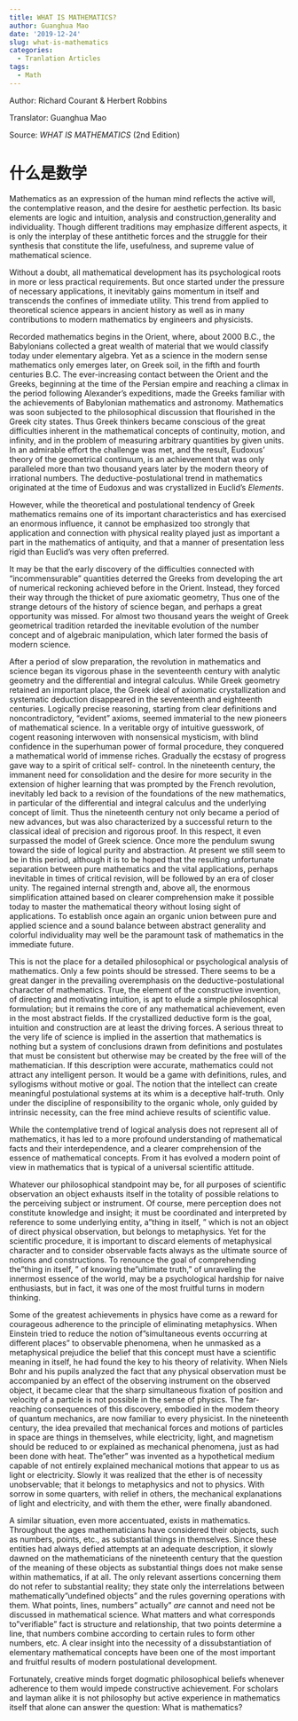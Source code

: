 ```yaml
---
title: WHAT IS MATHEMATICS?
author: Guanghua Mao
date: '2019-12-24'
slug: what-is-mathematics
categories:
  - Tranlation Articles
tags:
  - Math
---
```


Author: Richard Courant & Herbert Robbins

Translator: Guanghua Mao

Source: *WHAT IS MATHEMATICS* (2nd Edition)

# 什么是数学

Mathematics as an expression of the human mind reflects the active will, the contemplative reason, and the desire for aesthetic perfection. Its basic elements are logic and intuition, analysis and construction,generality and individuality. Though different traditions may emphasize different aspects, it is only the interplay of these antithetic forces and the struggle for their synthesis that constitute the life, usefulness, and supreme value of mathematical science.

Without a doubt, all mathematical development has its psychological roots in more or less practical requirements. But once started under the pressure of necessary applications, it inevitably gains momentum in itself and transcends the confines of immediate utility. This trend from applied to theoretical science appears in ancient history as well as in many contributions to modern mathematics by engineers and physicists.

Recorded mathematics begins in the Orient, where, about 2000 B.C., the Babylonians collected a great wealth of material that we would classify today under elementary algebra. Yet as a science in the modern sense mathematics only emerges later, on Greek soil, in the fifth and fourth centuries B.C. The ever-increasing contact between the Orient and the Greeks, beginning at the time of the Persian empire and reaching a climax in the period following Alexander's expeditions, made the Greeks familiar with the achievements of Babylonian mathematics and astronomy. Mathematics was soon subjected to the philosophical discussion that flourished in the Greek city states. Thus Greek thinkers became conscious of the great difficulties inherent in the mathematical concepts of continuity, motion, and infinity, and in the problem of measuring arbitrary quantities by given units. In an admirable effort the challenge was met, and the result, Eudoxus' theory of the geometrical continuum, is an achievement that was only paralleled more than two thousand years later by the modern theory of irrational numbers. The deductive-postulational trend in mathematics originated at the time of Eudoxus and was crystallized in Euclid's *Elements*.

However, while the theoretical and postulational tendency of Greek mathematics remains one of its important characteristics and has exercised an enormous influence, it cannot be emphasized too strongly that application and connection with physical reality played just as important a part in the mathematics of antiquity, and that a manner of presentation less rigid than Euclid's was very often preferred.

It may be that the early discovery of the difficulties connected with "incommensurable" quantities deterred the Greeks from developing the art of numerical reckoning achieved before in the Orient. Instead, they forced their way through the thicket of pure axiomatic geometry, Thus one of the strange detours of the history of science began, and perhaps a great opportunity was missed. For almost two thousand years the weight of Greek geometrical tradition retarded the inevitable evolution of the number concept and of algebraic manipulation, which later formed the basis of modern science.

After a period of slow preparation, the revolution in mathematics and science began its vigorous phase in the seventeenth century with analytic geometry and the differential and integral calculus. While Greek geometry retained an important place, the Greek ideal of axiomatic crystallization and systematic deduction disappeared in the seventeenth and eighteenth centuries. Logically precise reasoning, starting from clear definitions and noncontradictory, "evident" axioms, seemed immaterial to the new pioneers of mathematical science. In a veritable orgy of intuitive guesswork, of cogent reasoning interwoven with nonsensical mysticism, with blind confidence in the superhuman power of formal procedure, they conquered a mathematical world of immense riches. Gradually the ecstasy of progress gave way to a spirit of critical self- control. In the nineteenth century, the immanent need for consolidation and the desire for more security in the extension of higher learning that was prompted by the French revolution, inevitably led back to a revision of the foundations of the new mathematics, in particular of the differential and integral calculus and the underlying concept of limit. Thus the nineteenth century not only became a period of new advances, but was also characterized by a successful return to the classical ideal of precision and rigorous proof. In this respect, it even surpassed the model of Greek science. Once more the pendulum swung toward the side of logical purity and abstraction. At present we still seem to be in this period, although it is to be hoped that the resulting unfortunate separation between pure mathematics and the vital applications, perhaps inevitable in times of critical revision, will be followed by an era of closer unity. The regained internal strength and, above all, the enormous simplification attained based on clearer comprehension make it possible today to master the mathematical theory without losing sight of applications. To establish once again an organic union between pure and applied science and a sound balance between abstract generality and colorful individuality may well be the paramount task of mathematics in the immediate future.

This is not the place for a detailed philosophical or psychological analysis of mathematics. Only a few points should be stressed. There seems to be a great danger in the prevailing overemphasis on the deductive-postulational character of mathematics. True, the element of the constructive invention, of directing and motivating intuition, is apt to elude a simple philosophical formulation; but it remains the core of any mathematical achievement, even in the most abstract fields. If the crystallized deductive form is the goal, intuition and construction are at least the driving forces. A serious threat to the very life of science is implied in the assertion that mathematics is nothing but a system of conclusions drawn from definitions and postulates that must be consistent but otherwise may be created by the free will of the mathematician. If this description were accurate, mathematics could not attract any intelligent person. It would be a game with definitions, rules, and syllogisms without motive or goal. The notion that the intellect can create meaningful postulational systems at its whim is a deceptive half-truth. Only under the discipline of responsibility to the organic whole, only guided by intrinsic necessity, can the free mind achieve results of scientific value.

While the contemplative trend of logical analysis does not represent all of mathematics, it has led to a more profound understanding of mathematical facts and their interdependence, and a clearer comprehension of the essence of mathematical concepts. From it has evolved a modern point of view in mathematics that is typical of a universal scientific attitude.

Whatever our philosophical standpoint may be, for all purposes of scientific observation an object exhausts itself in the totality of possible relations to the perceiving subject or instrument. Of course, mere perception does not constitute knowledge and insight; it must be coordinated and interpreted by reference to some underlying entity, a"thing in itself, " which is not an object of direct physical observation, but belongs to metaphysics. Yet for the scientific procedure, it is important to discard elements of metaphysical character and to consider observable facts always as the ultimate source of notions and constructions. To renounce the goal of comprehending the"thing in itself, " of knowing the"ultimate truth," of unraveling the innermost essence of the world, may be a psychological hardship for naive enthusiasts, but in fact, it was one of the most fruitful turns in modern thinking.

Some of the greatest achievements in physics have come as a reward for courageous adherence to the principle of eliminating metaphysics. When Einstein tried to reduce the notion of"simultaneous events occurring at different places" to observable phenomena, when he unmasked as a metaphysical prejudice the belief that this concept must have a scientific meaning in itself, he had found the key to his theory of relativity. When Niels Bohr and his pupils analyzed the fact that any physical observation must be accompanied by an effect of the observing instrument on the observed object, it became clear that the sharp simultaneous fixation of position and velocity of a particle is not possible in the sense of physics. The far-reaching consequences of this discovery, embodied in the modem theory of quantum mechanics, are now familiar to every physicist. In the nineteenth century, the idea prevailed that mechanical forces and motions of particles in space are things in themselves, while electricity, light, and magnetism should be reduced to or explained as mechanical phenomena, just as had been done with heat. The"ether" was invented as a hypothetical medium capable of not entirely explained mechanical motions that appear to us as light or electricity. Slowly it was realized that the ether is of necessity unobservable; that it belongs to metaphysics and not to physics. With sorrow in some quarters, with relief in others, the mechanical explanations of light and electricity, and with them the ether, were finally abandoned.

A similar situation, even more accentuated, exists in mathematics. Throughout the ages mathematicians have considered their objects, such as numbers, points, etc., as substantial things in themselves. Since these entities had always defied attempts at an adequate description, it slowly dawned on the mathematicians of the nineteenth century that the question of the meaning of these objects as substantial things does not make sense within mathematics, if at all. The only relevant assertions concerning them do not refer to substantial reality; they state only the interrelations between mathematically"undefined objects" and the rules governing operations with them. What points, lines, numbers" actually" *are* cannot and need not be discussed in mathematical science. What matters and what corresponds to"verifiable" fact is structure and relationship, that two points determine a line, that numbers combine according to certain rules to form other numbers, etc. A clear insight into the necessity of a dissubstantiation of elementary mathematical concepts have been one of the most important and fruitful results of modern postulational development.

Fortunately, creative minds forget dogmatic philosophical beliefs whenever adherence to them would impede constructive achievement. For scholars and layman alike it is not philosophy but active experience in mathematics itself that alone can answer the question: What is mathematics?